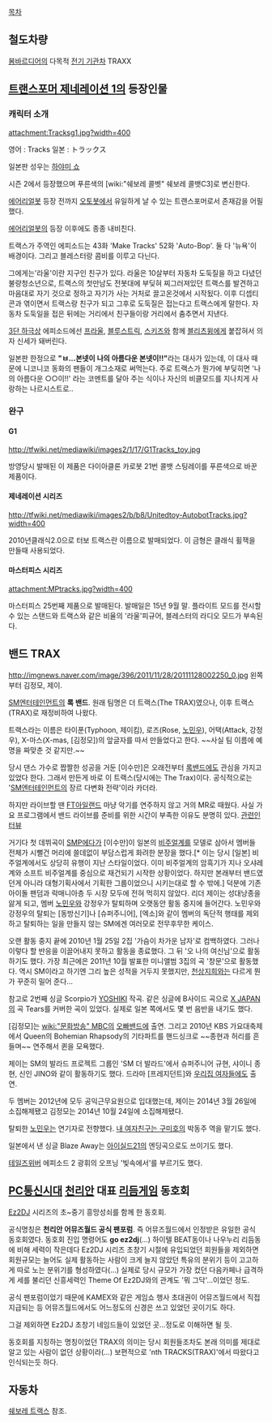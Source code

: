 [[목차]]
== 철도차량 ==
[[봄바르디어]]의 다목적 [[전기 기관차]] TRAXX

== [[트랜스포머 제네레이션 1]]의 등장인물 ==

=== 캐릭터 소개 ===
attachment:Tracksg1.jpg?width=400

영어 : Tracks
일본 : トラックス

일본판 성우는 [[하야미 쇼]]

시즌 2에서 등장했으며 푸른색의 [wiki:"쉐보레 콜벳" 쉐보레 콜뱃C3]로 변신한다.

[[에어리얼봇]] 등장 전까지 [[오토봇]]에서 유일하게 날 수 있는 트랜스포머로서 존재감을 어필했다.

[[에어리얼봇]]의 등장 이후에도 종종 내비친다. 

트랙스가 주역인 에피소드는 43화 'Make Tracks' 52화 'Auto-Bop'. 둘 다 '뉴욕'이 배경이다. 그리고 블레스터랑 콤비를 이루고 다닌다.

그에게는'라울'이란 지구인 친구가 있다. 라울은 10살부터 자동차 도둑질을 하고 다녔던 불량청소년으로, 트랙스의 첫만남도 전봇대에 부딪혀 찌그러져있던 트랙스를 발견하고 마음대로 자기 것으로 정하고 자기가 사는 거처로 끌고온것에서 시작됬다. 이후 디셉티콘과 엮이면서 트랙스랑 친구가 되고 그후로 도둑질은 접는다고 트랙스에게 말한다. 자동차 도둑일을 접은 뒤에는 거리에서 친구들이랑 거리에서 춤추면서 지낸다.

[[3단 하극상]] 에피소드에선 [[프라울]], [[블루스트릭]], [[스키즈]]와 함께 [[블리츠윙]]에게 붙잡혀서 의자 신세가 돼버린다.

일본판 한정으로 '''"ㅂ...본넷이 나의 아름다운 본넷이!!"'''라는 대사가 있는데, 이 대사 때문에 니코니코 동화의 팬들이 개그소재로 써먹는다. 주로 트랙스가 뭔가에 부딪히면 '나의 아름다운 ○○이!!' 라는 코멘트를 달아 주는 식이나 자신의 비클모드를 지나치게 사랑하는 나르시스트로..

=== 완구 ===

==== G1 ====

http://tfwiki.net/mediawiki/images2/1/17/G1Tracks_toy.jpg

방영당시 발매된 이 제품은 다이아클론 카로봇 21번 콜뱃 스팅레이를 푸른색으로 바꾼 제품이다. 

==== 제네레이션 시리즈 ====

http://tfwiki.net/mediawiki/images2/b/b8/Unitedtoy-AutobotTracks.jpg?width=400

2010년클래식2.0으로 터보 트랙스란 이름으로 발매되었다. 이 금형은 클래식 휠잭을 만들때 사용되었다.

==== 마스터피스 시리즈 ====

attachment:MPtracks.jpg?width=400

마스터피스 25번째 제품으로 발매된다. 발매일은 15년 9월 말. 
플라이트 모드를 전시할 수 있는 스탠드와 
트랙스와 같은 비율의 '라울'피규어, 블레스터의 라디오 모드가 부속된다.

== 밴드 TRAX ==
http://imgnews.naver.com/image/396/2011/11/28/20111128002250_0.jpg
왼쪽부터 김정모, 제이.

[[SM엔터테인먼트]]의 '''록 밴드'''. 원래 팀명은 더 트랙스(The TRAX)였으나, 이후 트랙스(TRAX)로 재정비하여 나왔다.

트랙스라는 이름은 타이푼(Typhoon, 제이킴), 로즈(Rose, [[노민우]]), 어택(Attack, 강정우), X-마스(X-mas, [김정모])의 앞글자를 따서 만들었다고 한다. ~~사실 팀 이름에 예명을 짜맞춘 것 같지만.~~

당시 댄스 가수로 짭짤한 성공을 거둔 [이수만]은 오래전부터 [[록밴드]]에도 관심을 가지고 있었다 한다. 그래서 만든게 바로 이 트랙스(당시에는 The Trax)이다. 공식적으로는 '[[SM엔터테인먼트]]의 장르 다변화 전략'이라 카더라.

하지만 라이브할 땐 [[FT아일랜드]] 마냥 악기를 연주하지 않고 거의 MR로 때웠다. 사실 가요 프로그램에서 밴드 라이브를 준비를 위한 시간이 부족한 이유도 분명히 있다. [http://star.mk.co.kr/new/view.php?mc=ST&no=515904&year=2010 관련인터뷰]

거기다 첫 데뷔곡이 [[SMP]]에다가 [이수만]이 일본의 [[비주얼계]]를 모델로 삼아서 멤버들 전체가 시뻘건 머리에 쓸데없이 부담스럽게 화려한 분장을 했다.[* 이는 당시 [일본] 비주얼계에서도 상당히 유행이 지난 스타일이었다. 이미 비주얼계의 암흑기가 지나 오샤레계와 소프트 비주얼계를 중심으로 재건되기 시작한 상황이었다. 하지만 본래부터 밴드였던게 아니라 대형기획사에서 기획한 그룹이었으니 시키는대로 할 수 밖에.] 덕분에 기존 아이돌 팬덤과 락매니아층 두 시장 모두에 전혀 먹히지 않았다. 리더 제이는 성대낭종을 앓게 되고, 멤버 [[노민우]]와 강정우가 탈퇴하며 오랫동안 활동 중지에 들어간다. 노민우와 강정우의 탈퇴는 [동방신기]나 [슈퍼주니어], [엑소]와 같이 멤버의 독단적 행태를 제외하고 탈퇴하는 일을 만들지 않는 SM에겐 여러모로 전무후무한 케이스.

오랜 활동 중지 끝에 2010년 1월 25일 2집 '가슴이 차가운 남자'로 컴백하였다. 그러나 이렇다 할 반응을 이끌어내지 못하고 활동을 종료했다. 그 뒤 '오 나의 여신님'으로 활동하기도 했다. 가장 최근에은 2011년 10월 발표한 미니앨범 3집의 곡 '창문'으로 활동했다. 역시 SM이라고 하기엔 그리 높은 성적을 거두지 못했지만, [[천상지희]]와는 다르게 뭔가 꾸준히 밀어 준다...

참고로 2번째 싱글 Scorpio가 [[YOSHIKI]] 작곡. 같은 싱글에 B사이드 곡으로 [[X JAPAN]]의 곡 Tears를 커버한 곡이 있었다. 실제로 일본 쪽에서도 몇 번 음반을 내기도 했다. 

[김정모]는 [[wiki:"문화방송" MBC]]의 [[오빠밴드]]에 출연. 그리고 2010년 KBS 가요대축제에서 Queen의 Bohemian Rhapsody의 기타파트를 핸드싱크로 ~~종현과 허리를 흔들며~~ 연주해서 퀸을 모욕했다.

제이는 SM의 발라드 프로젝트 그룹인 'SM 더 발라드'에서 슈퍼주니어 규현, 샤이니 종현, 신인 JINO와 같이 활동하기도 했다. 드라마 [프레지던트]와 [[우리집 여자들]]에도 출연.

두 멤버는 2012년에 모두 공익근무요원으로 입대했는데, 제이는 2014년 3월 26일에 소집해제됐고 김정모는 2014년 10월 24일에 소집해제됐다.

탈퇴한 [[노민우]]는 연기자로 전향했다. [[내 여자친구는 구미호]]의 박동주 역을 맡기도 했다.

일본에서 낸 싱글 Blaze Away는 [[아이실드21]]의 엔딩곡으로도 쓰이기도 했다.

[[테일즈위버]] 에피소드 2 광휘의 오프닝 '빛속에서'를 부르기도 했다.
== [[PC통신]]시대 [[천리안]] 대표 [[리듬게임]] 동호회 ==

[[Ez2DJ]] 시리즈의 초~중기 흥망성쇠를 함께 한 동호회.

공식명칭은 '''천리안 어뮤즈월드 공식 팬포럼'''. 즉 어뮤즈월드에서 인정받은 유일한 공식 동호회였다. 동호회 진입 명령어도 '''go ez2dj'''(...) 하이텔 BEAT동이나 나우누리 리듬동에 비해 세력이 작은데다 Ez2DJ 시리즈 초창기 시절에 유입되었던 회원들을 제외하면 회원규모는 늘어도 실제 활동하는 사람이 크게 늘지 않았던 특유의 분위기 등이 고고하게 따로 노는 분위기를 형성하였다(...) 실제로 당시 규모가 가장 컸던 다음카페나 급격하게 세를 불리던 신흥세력인 Theme Of Ez2DJ와의 관계도 '뭐 그닥'...이었던 정도.

공식 팬포럼이었기 때문에 KAMEX와 같은 게임쇼 행사 초대권이 어뮤즈월드에서 직접 지급되는 등 어뮤즈월드에서도 어느정도의 신경은 쓰고 있었던 곳이기도 하다.

그걸 제외하면 Ez2DJ 초창기 네임드들이 있었던 곳...정도로 이해하면 될 듯.

동호회를 지칭하는 명칭이었던 TRAX의 의미는 당시 회원들조차도 본래 의미를 제대로 알고 있는 사람이 없던 상황이라(...) 보편적으로 'nth TRACKS(TRAX)'에서 따왔다고 인식되는듯 하다.

== 자동차 ==
[[쉐보레 트랙스]] 참조.

